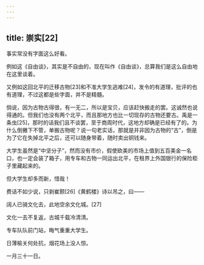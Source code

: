 ```yaml
---
---
---
```

title: 崇实[22]
---




事实常没有字面这么好看。

例如这《自由谈》，其实是不自由的，现在叫作《自由谈》，总算我们是这么自由地在这里谈着。

又例如这回北平的迁移古物[23]和不准大学生逃难[24]，发令的有道理，批评的也有道理，不过这都是些字面，并不是精髓。

倘说，因为古物古得很，有一无二，所以是宝贝，应该赶快搬走的罢。这诚然也说得通的。但我们也没有两个北平，而且那地方也比一切现存的古物还要古。禹是一条虫[25]，那时的话我们且不谈罢，至于商周时代，这地方却确是已经有了的。为什么倒撇下不管，单搬古物呢？说一句老实话，那就是并非因为古物的“古”，倒是为了它在失掉北平之后，还可以随身带着，随时卖出铜钱来。

大学生虽然是“中坚分子”，然而没有市价，假使欧美的市场上值到五百美金一名口，也一定会装了箱子，用专车和古物一同运出北平，在租界上外国银行的保险柜子里藏起来的。

但大学生却多而新，惜哉！

费话不如少说，只剥崔颢[26]《黄鹤楼》诗以吊之，曰——

阔人已骑文化去，此地空余文化城。[27]

文化一去不复返，古城千载冷清清。

专车队队前门站，晦气重重大学生。

日薄榆关何处抗，烟花场上没人惊。

一月三十一日。